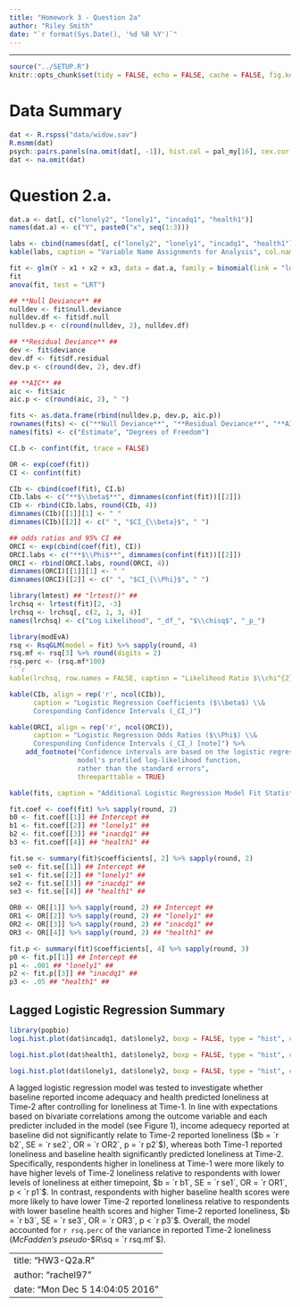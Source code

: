 ```yaml
---
title: "Homework 3 - Question 2a"
author: "Riley Smith"
date: "`r format(Sys.Date(), '%d %B %Y')`"
---
```


-----

```r
source("../SETUP.R")
knitr::opts_chunk$set(tidy = FALSE, echo = FALSE, cache = FALSE, fig.keep = 'high', fig.show = 'hold', results = 'asis', autodep = TRUE, Rplot = TRUE, dev = 'pdf', fig.path = 'graphics/HW2/rplot-q2b-', fig.width = 7, fig.height = 7, out.width = "\\linewidth")
```

# Data Summary

```r
dat <- R.rspss("data/widow.sav")
R.msmm(dat)
psych::pairs.panels(na.omit(dat[, -1]), hist.col = pal_my[16], cex.cor = TRUE, col = pal_my[17])
dat <- na.omit(dat)
```

# Question 2.a.

<!--Use `SPSS`, `R`, or `SAS` to test a lagged regression model to investigate whether income adequacy (`INCADQ1`) and health (`HEALTH1`) predicted loneliness at Time 2 (`LONELY2`) after controlling for loneliness at Time 1 (LONELY1). Report and interpret your findings, with special attention to the interpretation of the longitudinal model. Be sure to include the regression coefficients, the odds ratios, confidence limits, model fit information, and a pseudo-R2 measure.-->

```r
dat.a <- dat[, c("lonely2", "lonely1", "incadq1", "health1")]
names(dat.a) <- c("Y", paste0("x", seq(1:3)))
```

```r
labs <- cbind(names(dat[, c("lonely2", "lonely1", "incadq1", "health1")]), names(dat.a))
kable(labs, caption = "Variable Name Assignments for Analysis", col.names = c("Original Variable Name", "Label in Model"))
```

```r
fit <- glm(Y ~ x1 + x2 + x3, data = dat.a, family = binomial(link = "logit"))
fit
anova(fit, test = "LRT")
```

```r
## **Null Deviance** ##
nulldev <- fit$null.deviance
nulldev.df <- fit$df.null
nulldev.p <- c(round(nulldev, 2), nulldev.df)

## **Residual Deviance** ##
dev <- fit$deviance
dev.df <- fit$df.residual
dev.p <- c(round(dev, 2), dev.df)

## **AIC** ##
aic <- fit$aic
aic.p <- c(round(aic, 2), " ")

fits <- as.data.frame(rbind(nulldev.p, dev.p, aic.p))
rownames(fits) <- c("**Null Deviance**", "**Residual Deviance**", "**AIC**")
names(fits) <- c("Estimate", "Degrees of Freedom")

CI.b <- confint(fit, trace = FALSE)

OR <- exp(coef(fit))
CI <- confint(fit)

CIb <- cbind(coef(fit), CI.b)
CIb.labs <- c("**$\\beta$**", dimnames(confint(fit))[[2]])
CIb <- rbind(CIb.labs, round(CIb, 4))
dimnames(CIb)[[1]][1] <- " "
dimnames(CIb)[[2]] <- c(" ", "$CI_{\\beta}$", " ")

## odds ratios and 95% CI ##
ORCI <- exp(cbind(coef(fit), CI))
ORCI.labs <- c("**$\\Phi$**", dimnames(confint(fit))[[2]])
ORCI <- rbind(ORCI.labs, round(ORCI, 4))
dimnames(ORCI)[[1]][1] <- " "
dimnames(ORCI)[[2]] <- c(" ", "$CI_{\\Phi}$", " ")

library(lmtest) ## "lrtest()" ##
lrchsq <- lrtest(fit)[2, -3]
lrchsq <- lrchsq[, c(2, 1, 3, 4)]
names(lrchsq) <- c("Log Likelihood", "_df_", "$\\chisq$", "_p_")

library(modEvA)
rsq <- RsqGLM(model = fit) %>% sapply(round, 4)
rsq.mf <- rsq[3] %>% round(digits = 2)
rsq.perc <- (rsq.mf*100)
```r
kable(lrchsq, row.names = FALSE, caption = "Likelihood Ratio $\\chi^{2}$")
```

```r
kable(CIb, align = rep('r', ncol(CIb)),
      caption = "Logistic Regression Coefficients ($\\beta$) \\&
      Coresponding Confidence Intervals (_CI_)")

kable(ORCI, align = rep('r', ncol(ORCI)),
      caption = "Logistic Regression Odds Ratios ($\\Phi$) \\&
      Coresponding Confidence Intervals (_CI_) [note]") %>%
    add_footnote("Confidence intervals are based on the logistic regression
                 model's profiled log-likelihood function,
                 rather than the standard errors",
                 threeparttable = TRUE)
```

```r
kable(fits, caption = "Additional Logistic Regression Model Fit Statistics")

fit.coef <- coef(fit) %>% sapply(round, 2)
b0 <- fit.coef[[1]] ## Intercept ##
b1 <- fit.coef[[2]] ## "lonely1" ##
b2 <- fit.coef[[3]] ## "inacdq1" ##
b3 <- fit.coef[[4]] ## "health1" ##

fit.se <- summary(fit)$coefficients[, 2] %>% sapply(round, 2)
se0 <- fit.se[[1]] ## Intercept ##
se1 <- fit.se[[2]] ## "lonely1" ##
se2 <- fit.se[[3]] ## "inacdq1" ##
se3 <- fit.se[[4]] ## "health1" ##

OR0 <- OR[[1]] %>% sapply(round, 2) ## Intercept ##
OR1 <- OR[[2]] %>% sapply(round, 2) ## "lonely1" ##
OR2 <- OR[[3]] %>% sapply(round, 2) ## "inacdq1" ##
OR3 <- OR[[4]] %>% sapply(round, 2) ## "health1" ##

fit.p <- summary(fit)$coefficients[, 4] %>% sapply(round, 3)
p0 <- fit.p[[1]] ## Intercept ##
p1 <- .001 ## "lonely1" ##
p2 <- fit.p[[3]] ## "inacdq1" ##
p3 <- .05 ## "health1" ##
```

\newpage
## Lagged Logistic Regression Summary

```r
library(popbio)
logi.hist.plot(dat$incadq1, dat$lonely2, boxp = FALSE, type = "hist", col = "gray", main = "\nIncome Adequacy")
```

```r
logi.hist.plot(dat$health1, dat$lonely2, boxp = FALSE, type = "hist", col = "gray", main = "\nHealth")
```

```r
logi.hist.plot(dat$lonely1, dat$lonely2, boxp = FALSE, type = "hist", col = "gray", main = "\nLonely (T1)")
```

A lagged logistic regression model was tested to investigate whether baseline reported income adequacy and health predicted loneliness at Time-2 after controlling for loneliness at Time-1.<!-- Respondents' self=reported Time-2 longliness was regressed on self-reported Time-1 loneliness and baseline self-reports of income adequecy and overall health.--> In line with expectations based on bivariate correlations among the outcome variable and each predicter included in the model (see Figure 1), income adequecy reported at baseline did not significantly relate to Time-2 reported loneliness ($b = `r b2`, SE = `r se2`, OR = `r OR2`, p = `r p2`$), whereas both Time-1 reported loneliness and baseline  health significantly predicted loneliness at Time-2. Specifically, respondents higher in loneliness at Time-1 were more likely to have higher levels of Time-2 loneliness relative to respondents with lower levels of loneliness at either timepoint, $b = `r b1`, SE = `r se1`, OR = `r OR1`, p < `r p1`$. In contrast, respondents with higher baseline health scores were more likely to have lower Time-2 reported loneliness relative to respondents with lower baseline health scores and higher Time-2 reported loneliness, $b = `r b3`, SE = `r se3`, OR = `r OR3`, p < `r p3`$. Overall,  the model accounted for `r rsq.perc` of the variance in reported Time-2 loneliness (_McFadden's pseudo_-$R\sq = `r rsq.mf`$).

---
title: "HW3-Q2a.R"
author: "rachel97"
date: "Mon Dec  5 14:04:05 2016"
---
